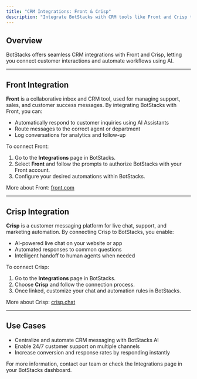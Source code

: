 ```yaml
---
title: "CRM Integrations: Front & Crisp"
description: "Integrate BotStacks with CRM tools like Front and Crisp to power business workflows."
---
```


## Overview

BotStacks offers seamless CRM integrations with Front and Crisp, letting you connect customer interactions and automate workflows using AI.

---

## Front Integration

**Front** is a collaborative inbox and CRM tool, used for managing support, sales, and customer success messages. By integrating BotStacks with Front, you can:

- Automatically respond to customer inquiries using AI Assistants
- Route messages to the correct agent or department
- Log conversations for analytics and follow-up

To connect Front:
1. Go to the **Integrations** page in BotStacks.
2. Select **Front** and follow the prompts to authorize BotStacks with your Front account.
3. Configure your desired automations within BotStacks.

More about Front: [front.com](https://front.com/)

---

## Crisp Integration

**Crisp** is a customer messaging platform for live chat, support, and marketing automation. By connecting Crisp to BotStacks, you enable:

- AI-powered live chat on your website or app
- Automated responses to common questions
- Intelligent handoff to human agents when needed

To connect Crisp:
1. Go to the **Integrations** page in BotStacks.
2. Choose **Crisp** and follow the connection process.
3. Once linked, customize your chat and automation rules in BotStacks.

More about Crisp: [crisp.chat](https://crisp.chat/en/)

---

## Use Cases

- Centralize and automate CRM messaging with BotStacks AI
- Enable 24/7 customer support on multiple channels
- Increase conversion and response rates by responding instantly

For more information, contact our team or check the Integrations page in your BotStacks dashboard.

<!-- Add screenshots or integration guides here if needed -->
